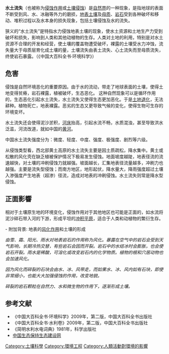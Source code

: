{{Multiple image
 |align     = right
 |direction = vertical
 |width     = 230
 |image1    = Walking Tree at Lookout Point at Grand Canyon of the Yellowstone.jpg
 |caption1  = 被水土流失破坏的植被：樹幹和根部相接的分叉處是原來種子發芽生根的地方
 |image2    = soil erosion cn.JPG
 |caption2  = 流失型侵蚀
 |image3    = Karst following phosphate mining on Nauru.jpg
 |caption3  = [[瑙鲁|瑙鲁]]的水土流失 
 }}

'''水土流失'''（也被称为[[侵蚀作用|侵蚀作用]]或[[土壤侵蚀|土壤侵蚀]]）是[[自然界|自然界]]的一种现象，是指地球的表面不断受到风、水、冰融等外力的磨损，[[地表|地表]][[土壤|土壤]]及[[母质|母质]]、[[岩石|岩石]]受到各种破坏和移动、堆积过程以及水本身的损失现象，包括土壤侵蚀及水的流失。

狭义的“水土流失”是特指水力侵蚀地表土壤的现象，使水土资源和土地生产力受到破坏和损失，影响到人类和其他动植物的生存。人类对土地的利用，特别是对水土资源不合理的开发和经营，使土壤的覆盖物遭受破坏，裸露的土壤受水力冲蚀，流失量大于母质层育化成土壤的量，土壤流失由表土流失、心土流失而至母质流失，终使岩石暴露。（《中国大百科全书·环境科学》）

== 危害 ==
侵蚀是自然环境恶化的重要原因。由于水的流动，带走了地球表面的土壤，使得土地变得贫瘠，岩石裸露，植被破坏，生态恶化。
这种自然现象可以是循环作用的，生态恶化引起水土流失，水土流失又使得生态更加恶化。于是[[土地退化|土地退化]]，无法耕种。植物死亡，地表裸露。恶劣的生态又更导致气候的变化，使得生物可生存的环境变坏。

水土流失还会使得泥沙淤积，[[河床|河床]]抬高，引起水流不畅，水质混浊，甚至导致洪水泛滥，河流改道，就如中国的[[黄河|黄河]]。

中国水土流失强度分为：微度、轻度、中度、强度、极强度、剧烈等六级。

从侵蚀类型看，西北部黄土高原的水土流失主要是因土质疏松，降水集中。黄土或松散的风化壳在缺乏植被保护情况下极易发生侵蚀。地面坡度越陡，地表径流的流速越快，对土壤的冲刷侵蚀力就越强。坡面越长，汇集地表径流量越多，冲刷力也越强。主要是流失型侵蚀；而南方地区，地形起伏，降水量大，降雨强度超过土壤入渗强度产生地表（超渗）径流，造成对地表的冲刷侵蚀。水土流失则常是降水型侵蚀。

== 正面影響 ==

相对于土壤原生地的环境变化，侵蚀作用对于其他地区也可能是正面的，如水流将泥沙碎石带入河的下游，形成平坦的[[冲积平原|冲积平原]]，适合于人类和动植物的繁衍生存。

- 附加背景: 
地表的[[风化作用|风化作用]]和土壤的形成

''由雪、霜、阳光、雨水对地表岩石的作用称为风化。暴露在空气中的岩石会受到天气影响，长期冷热交替，有些岩石会因而开裂。岩石中的水结冰时会膨胀，也会使岩石开裂。雨水是稀酸，可溶化或改变岩石内的化学物质。植物的根和穴居动物也会加速风化。''

''因为风化而碎裂的石块会由水、冰、风带走，而如果水、冰、风内如有石块，即使非常细小，也能大大加强侵蚀的作用，改变地貌。''

''碎裂的岩石颗粒在自然力、水和微生物的作用下，逐渐形成土壤。''

== 参考文献 ==
*《中国大百科全书·环境科学》2009年，第二版，中国大百科全书出版社
*《中国大百科全书·水利卷》2009年，第二版，中国大百科全书出版社
*《简明水利水电词典》1981年，科学出版社
* [http://www.swcc.org.cn/ 中国生态保持生态建设网] {{Wayback|url=http://www.swcc.org.cn/ |date=20110903225521 }}

[[Category:土壤科學|Category:土壤科學]]
[[Category:環境工程|Category:環境工程]]
[[Category:人類活動對環境的影響|Category:人類活動對環境的影響]]